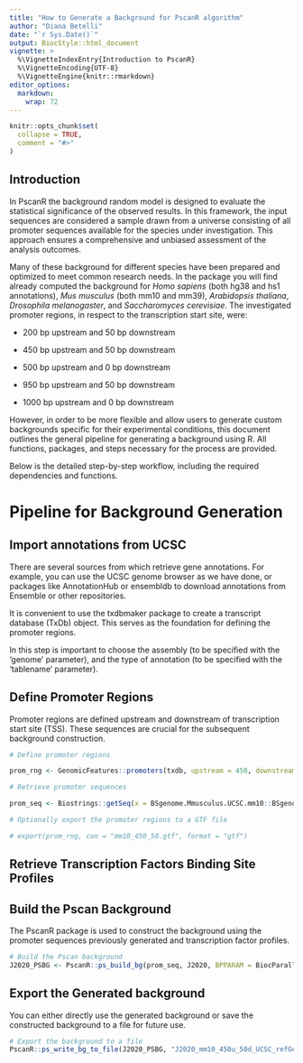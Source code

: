 ```yaml
---
title: "How to Generate a Background for PscanR algorithm"
author: "Diana Betelli"
date: "`r Sys.Date()`"
output: BiocStyle::html_document
vignette: >
  %\VignetteIndexEntry{Introduction to PscanR}
  %\VignetteEncoding{UTF-8}
  %\VignetteEngine{knitr::rmarkdown}
editor_options: 
  markdown: 
    wrap: 72
---
```


```r
knitr::opts_chunk$set(
  collapse = TRUE,
  comment = "#>"
)
```

## **Introduction**

In PscanR the background random model is designed to evaluate the
statistical significance of the observed results. In this framework, the
input sequences are considered a sample drawn from a universe consisting
of all promoter sequences available for the species under investigation.
This approach ensures a comprehensive and unbiased assessment of the
analysis outcomes.

Many of these background for different species have been prepared and
optimized to meet common research needs. In the package you will find
already computed the background for *Homo sapiens* (both hg38 and hs1
annotations), *Mus musculus* (both mm10 and mm39), *Arabidopsis
thaliana*, *Drosophila melanogaster*, and *Saccharomyces cerevisiae*.
The investigated promoter regions, in respect to the transcription start
site, were:

-   200 bp upstream and 50 bp downstream

-   450 bp upstream and 50 bp downstream

-   500 bp upstream and 0 bp downstream

-   950 bp upstream and 50 bp downstream

-   1000 bp upstream and 0 bp downstream

However, in order to be more flexible and allow users to generate custom
backgrounds specific for their experimental conditions, this document
outlines the general pipeline for generating a background using R. All
functions, packages, and steps necessary for the process are provided.

Below is the detailed step-by-step workflow, including the required
dependencies and functions.

# Pipeline for Background Generation

## Import annotations from UCSC

There are several sources from which retrieve gene annotations. For
example, you can use the UCSC genome browser as we have done, or
packages like AnnotationHub or ensembldb to download annotations from
Ensemble or other repositories.

It is convenient to use the txdbmaker package to create a transcript
database (TxDb) object. This serves as the foundation for defining the
promoter regions.

In this step is important to choose the assembly (to be specified with
the 'genome' parameter), and the type of annotation (to be specified
with the 'tablename' parameter).

## Define Promoter Regions

Promoter regions are defined upstream and downstream of transcription
start site (TSS). These sequences are crucial for the subsequent
background construction.

```r
# Define promoter regions

prom_rng <- GenomicFeatures::promoters(txdb, upstream = 450, downstream = 50, use.names = TRUE)

# Retrieve promoter sequences

prom_seq <- Biostrings::getSeq(x = BSgenome.Mmusculus.UCSC.mm10::BSgenome.Mmusculus.UCSC.mm10, prom_rng)

# Optionally export the promoter regions to a GTF file

# export(prom_rng, con = "mm10_450_50.gtf", format = "gtf")
```

## Retrieve Transcription Factors Binding Site Profiles

## Build the Pscan Background

The PscanR package is used to construct the background using the
promoter sequences previously generated and transcription factor
profiles.

```r
# Build the Pscan background
J2020_PSBG <- PscanR::ps_build_bg(prom_seq, J2020, BPPARAM = BiocParallel::MulticoreParam(24))
```

## Export the Generated background

You can either directly use the generated background or save the
constructed background to a file for future use.

```r
# Export the background to a file 
PscanR::ps_write_bg_to_file(J2020_PSBG, "J2020_mm10_450u_50d_UCSC_refGene.psbg.txt")
```

